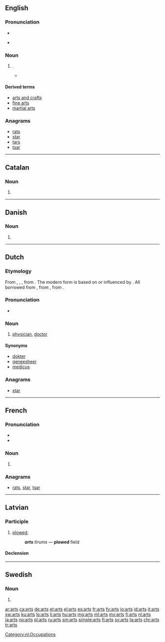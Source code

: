 {{also|arts.|ärts}}
==English==

===Pronunciation===
* {{audio|en-us-arts.ogg|Audio (US)|lang=en}}

* {{rhymes|ɑː(r)ts|lang=en}}

===Noun===
{{head|en|plural}}

# {{plural of|art|lang=en}}.
#* {{quote-book|year=1918|author={{w|W. B. Maxwell}}
|title=The Mirror and the Lamp
|chapter=2|url=http://openlibrary.org/works/OL1097634W
|passage=''That'' the young Mr. Churchills liked—but they did not like him coming round of an evening and drinking weak whisky-and-water while he held forth on railway debentures and corporation loans. Mr. Barrett, however, by fawning and flattery, seemed to be able to make not only Mrs. Churchill but everyone else do what he desired. And if the '''arts''' of humbleness failed him, he overcame you by sheer impudence.}}

====Derived terms====
* [[arts and crafts]]
* [[fine arts]]
* [[martial arts]]

===Anagrams===
* [[rats#English|rats]]
* [[star#English|star]]
* [[tars#English|tars]]
* [[tsar#English|tsar]]

----

==Catalan==

===Noun===
{{ca-noun-form}}

# {{plural of|art|lang=ca}}

----

==Danish==

===Noun===
{{head|da|noun form|g=c}}

# {{genitive singular indefinite of|art|lang=da}}

----

==Dutch==

===Etymology===
From {{etyl|dum|nl}} {{m|dum|ersetere}}, {{m|dum|arseter}}, {{m|dum|arsete}}, from {{etyl|odt|nl}} {{m|odt|ercetere}}. The modern form is based on or influenced by {{etym|de|nl}} {{term|Arzt|lang=de}}. All borrowed from {{etyl|ML.|nl}} {{m|la|arcīāter}}, from {{etyl|LL.|nl}} {{m|la|archīāter}}, from {{etyl|grc|nl}} {{m|grc|ἀρχιατρός}}.

===Pronunciation===
* {{audio|Nl-arts.ogg|audio|lang=nl}}

===Noun===
{{nl-noun|m|-en|artsje|f=artse}}

# [[physician]], [[doctor]]

====Synonyms====
* [[dokter]]
* [[geneesheer]]
* [[medicus]]

===Anagrams===
* [[star#Dutch|star]]

[[Category:nl:Occupations]]

----

==French==

===Pronunciation===
* {{IPA|/aʁ/|lang=fr}}
* {{rhymes|aʁ|lang=fr}}

===Noun===
{{head|fr|plural|g=m-p}}

# {{plural of|art|lang=fr}}

===Anagrams===
* [[rats#French|rats]], [[star#French|star]], [[tsar#French|tsar]]

----

==Latvian==

===Participle===
{{lv-part|art|t}}

# [[plow]]ed; {{lv-participle of|art|pst|psv}}
#: '''''arts''' tīrums'' — '''plowed''' field

====Declension====
{{lv-decl-part|ar|t|extrawidth=-100}}

----

==Swedish==

===Noun===
{{head|sv|noun form}}

# {{sv-noun-form-indef-gen|art}}

[[ar:arts]]
[[ca:arts]]
[[de:arts]]
[[et:arts]]
[[el:arts]]
[[es:arts]]
[[fr:arts]]
[[fy:arts]]
[[io:arts]]
[[id:arts]]
[[it:arts]]
[[sw:arts]]
[[ku:arts]]
[[lo:arts]]
[[li:arts]]
[[hu:arts]]
[[mg:arts]]
[[ml:arts]]
[[my:arts]]
[[fj:arts]]
[[nl:arts]]
[[ja:arts]]
[[no:arts]]
[[pl:arts]]
[[ru:arts]]
[[sm:arts]]
[[simple:arts]]
[[fi:arts]]
[[sv:arts]]
[[ta:arts]]
[[chr:arts]]
[[tr:arts]]